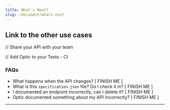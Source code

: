 ```yaml
---
title: What's Next?
slug: /document/whats-next
---
```


## Link to the other use cases

// Share your API with your team

// Add Optic to your Tests - CI


### FAQs

- What happens when the API changes?
[ FINISH ME ]
- What is this `specification.json` file? Do I check it in?
[ FINISH ME ]
- I documented an endpoint incorrectly, can I delete it?
[ FINISH ME ]
- Optic documented something about my API incorrectly?
[ FINISH ME ]

---
